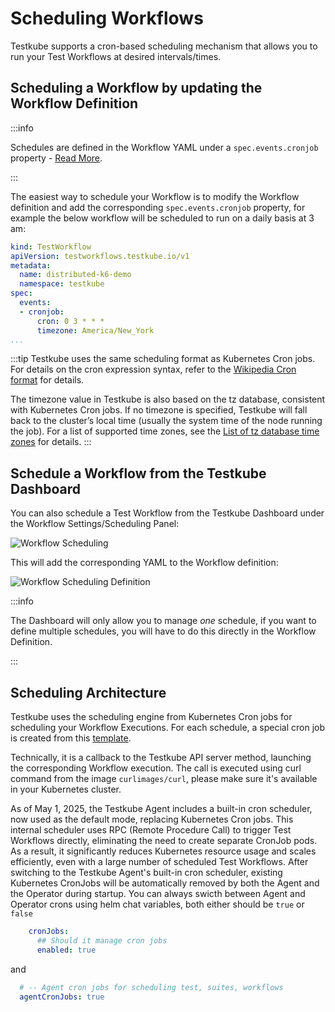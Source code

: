 # Scheduling Workflows

Testkube supports a cron-based scheduling mechanism that allows you to run your Test Workflows at desired intervals/times.

## Scheduling a Workflow by updating the Workflow Definition

:::info

Schedules are defined in the Workflow YAML under a `spec.events.cronjob` property - [Read More](/articles/test-workflows#events-and-scheduling).

:::

The easiest way to schedule your Workflow is to modify the Workflow definition and add the corresponding
`spec.events.cronjob` property, for example the below workflow will be scheduled to run on a daily basis at 3 am:

```yaml
kind: TestWorkflow
apiVersion: testworkflows.testkube.io/v1
metadata:
  name: distributed-k6-demo
  namespace: testkube
spec:
  events:
  - cronjob:
      cron: 0 3 * * *
      timezone: America/New_York
...
```


:::tip
Testkube uses the same scheduling format as Kubernetes Cron jobs. For details on the cron expression syntax, 
refer to the [Wikipedia Cron format](https://en.wikipedia.org/wiki/Cron) for details.

The timezone value in Testkube is also based on the tz database, consistent with Kubernetes Cron jobs. 
If no timezone is specified, Testkube will fall back to the cluster’s local time (usually the system time of the node running the job).
For a list of supported time zones, see the [List of tz database time zones](https://en.wikipedia.org/wiki/List_of_tz_database_time_zones) for details.
:::

## Schedule a Workflow from the Testkube Dashboard

You can also schedule a Test Workflow from the Testkube Dashboard under the Workflow Settings/Scheduling Panel:

![Workflow Scheduling](images/workflow-scheduling.png)

This will add the corresponding YAML to the Workflow definition:

![Workflow Scheduling Definition](images/workflow-scheduling-definition.png)

:::info

The Dashboard will only allow you to manage _one_ schedule, if you want to define multiple schedules, you will have
to do this directly in the Workflow Definition.

:::

## Scheduling Architecture

Testkube uses the scheduling engine from Kubernetes Cron jobs for scheduling your Workflow Executions.
For each schedule, a special cron job is created from this [template](https://github.com/kubeshop/helm-charts/tree/main/charts/testkube-operator/cronjob-template.yml).

Technically, it is a callback to the Testkube API server method, launching the corresponding Workflow execution.
The call is executed using curl command from the image `curlimages/curl`, please make sure it's available in your Kubernetes cluster.

As of May 1, 2025, the Testkube Agent includes a built-in cron scheduler, now used as the default mode, replacing Kubernetes Cron jobs.
This internal scheduler uses RPC (Remote Procedure Call) to trigger Test Workflows directly, eliminating the need to create separate CronJob pods. 
As a result, it significantly reduces Kubernetes resource usage and scales efficiently, even with a large number of scheduled Test Workflows.
After switching to the Testkube Agent's built-in cron scheduler, existing Kubernetes CronJobs will be automatically removed by both the Agent and the Operator during startup.
You can always swicth between Agent and Operator crons using helm chat variables, both either should be `true` or `false`

```yaml
    cronJobs:
      ## Should it manage cron jobs
      enabled: true
```

and

```yaml
  # -- Agent cron jobs for scheduling test, suites, workflows
  agentCronJobs: true
```